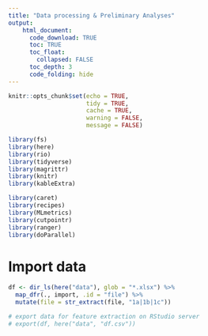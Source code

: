 ```yaml
---
title: "Data processing & Preliminary Analyses"
output: 
    html_document:
      code_download: TRUE
      toc: TRUE
      toc_float:
        collapsed: FALSE
      toc_depth: 3
      code_folding: hide
---
```


```r
knitr::opts_chunk$set(echo = TRUE, 
                      tidy = TRUE, 
                      cache = TRUE, 
                      warning = FALSE, 
                      message = FALSE)
```

```r
library(fs)
library(here)
library(rio)
library(tidyverse)
library(magrittr)
library(knitr)
library(kableExtra)

library(caret)
library(recipes)
library(MLmetrics)
library(cutpointr)
library(ranger)
library(doParallel)
```


# Import data
```r
df <- dir_ls(here("data"), glob = "*.xlsx") %>% 
  map_dfr(., import, .id = "file") %>% 
  mutate(file = str_extract(file, "1a|1b|1c"))

# export data for feature extraction on RStudio server
# export(df, here("data", "df.csv"))
```





























